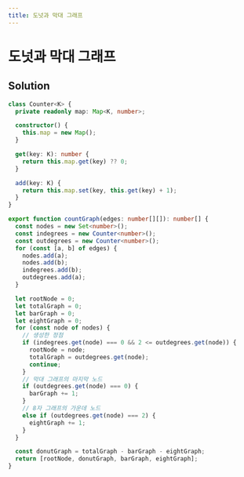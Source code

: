 ```yaml
---
title: 도넛과 막대 그래프
---
```


# 도넛과 막대 그래프

## Solution

```typescript filename="solution.ts" copy
class Counter<K> {
  private readonly map: Map<K, number>;

  constructor() {
    this.map = new Map();
  }

  get(key: K): number {
    return this.map.get(key) ?? 0;
  }

  add(key: K) {
    return this.map.set(key, this.get(key) + 1);
  }
}

export function countGraph(edges: number[][]): number[] {
  const nodes = new Set<number>();
  const indegrees = new Counter<number>();
  const outdegrees = new Counter<number>();
  for (const [a, b] of edges) {
    nodes.add(a);
    nodes.add(b);
    indegrees.add(b);
    outdegrees.add(a);
  }

  let rootNode = 0;
  let totalGraph = 0;
  let barGraph = 0;
  let eightGraph = 0;
  for (const node of nodes) {
    // 생성한 정점
    if (indegrees.get(node) === 0 && 2 <= outdegrees.get(node)) {
      rootNode = node;
      totalGraph = outdegrees.get(node);
      continue;
    }
    // 막대 그래프의 마지막 노드
    if (outdegrees.get(node) === 0) {
      barGraph += 1;
    }
    // 8자 그래프의 가운데 노드
    else if (outdegrees.get(node) === 2) {
      eightGraph += 1;
    }
  }

  const donutGraph = totalGraph - barGraph - eightGraph;
  return [rootNode, donutGraph, barGraph, eightGraph];
}
```

<ProblemLink
  codingSite="programmers"
  href="https://school.programmers.co.kr/learn/courses/30/lessons/258711"
  title="도넛과 막대 그래프"
/>
